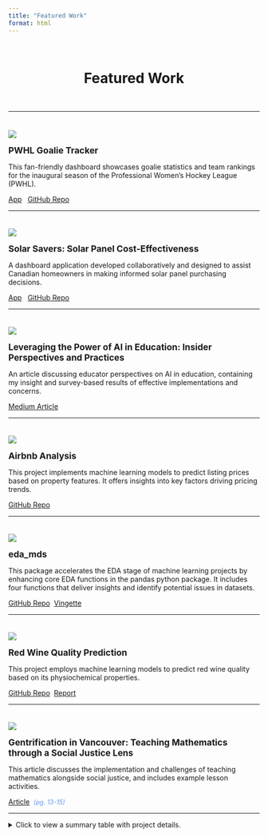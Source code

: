 ```yaml
---
title: "Featured Work"
format: html
---
```

<br>

<div style="text-align: center;">
  <h1>Featured Work</h1>
</div>

<br>
<div style="text-align: center;">
  *** 
</div>
<div style="margin-bottom: 37px;"></div>
::: {.grid}
::: {.g-col-6}
![](img/pwhl_goalie_tracker_demo.gif)
:::

::: {.g-col-6}
<strong><span style="font-size: 1.25em;">PWHL Goalie Tracker</span></strong>

This fan-friendly dashboard showcases goalie statistics and team rankings for the inaugural season of the Professional Women's Hockey League (PWHL).&nbsp;

<a href="https://2wc8dv-nicole-bidwell.shinyapps.io/pwhl_goalie_tracker/" class="btn btn-custom-primary" target="_blank">App</a> &nbsp;
<a href="https://github.com/nicolebid/pwhl_goalie_tracker" class="btn btn-custom-primary" target="_blank">GitHub Repo</a>
:::

:::
***
<div style="margin-top: 35px;"></div> <!-- #2 PROJECT: SOLAR SAVERS -->

::: {.grid}

::: {.g-col-6}
![](img/solar_savers_demo.gif)
:::

::: {.g-col-6}
<strong><span style="font-size: 1.25em;">Solar Savers: Solar Panel Cost-Effectiveness</span></strong>

A dashboard application developed collaboratively and designed to assist Canadian homeowners in making informed solar panel purchasing decisions.&nbsp;

<a href="https://dsci-532-2024-9-solar-savers.onrender.com/" class="btn btn-custom-primary" target="_blank">App</a> &nbsp;
<a href="https://github.com/UBC-MDS/DSCI-532_2024_9_solar-savers" class="btn btn-custom-primary" target="_blank">GitHub Repo</a>
:::

:::
***
<div style="margin-top: 35px;"></div> <!-- #3 PROJECT: AI ED ARTICLE -->

::: {.grid}

::: {.g-col-6}
![](img/ai_ed.png)
:::

::: {.g-col-6}
<strong><span style="font-size: 1.25em;">Leveraging the Power of AI in Education: Insider Perspectives and Practices</span></strong>

An article discussing educator perspectives on AI in education, containing my insight and survey-based results of effective implementations and concerns.&nbsp;

<a href="https://medium.com/@nrbidwell/leveraging-the-power-of-ai-in-education-insider-perspectives-and-practices-0679cb21d467" class="btn btn-custom-primary" target="_blank">Medium Article</a>
:::

:::
***
<div style="margin-top: 35px;"></div> <!-- #4 PROJECT: AIRBNB ANALYSIS -->

::: {.grid}

::: {.g-col-6}
![](img/Airbnb_analysis.png)
:::

::: {.g-col-6}
<strong><span style="font-size: 1.25em;">Airbnb Analysis</span></strong>

This project implements machine learning models to predict listing prices based on property features. It offers insights into key factors driving pricing trends. &nbsp;

<a href="https://github.com/MoNorouzi23/Airbnb_analysis" class="btn btn-custom-primary" target="_blank">GitHub Repo</a>
:::

:::
***
<div style="margin-top: 35px;"></div> <!-- #5 PROJECT: EDA MDS -->

::: {.grid}

::: {.g-col-6}
![](img/eda_mds.jpg)
:::

::: {.g-col-6}
<strong><span style="font-size: 1.25em;">eda_mds</span></strong>

This package accelerates the EDA stage of machine learning projects by enhancing core EDA functions in the pandas python package. It includes four functions that deliver insights and identify potential issues in datasets.&nbsp;

<a href="https://github.com/UBC-MDS/eda_mds" class="btn btn-custom-primary" target="_blank">GitHub Repo</a>&nbsp;
<a href="https://eda-mds.readthedocs.io/en/latest/example.html" class="btn btn-custom-primary" target="_blank">Vingette</a>
:::

:::
***

<div style="margin-top: 35px;"></div> <!-- #6 PROJECT: WINE -->

::: {.grid}

::: {.g-col-6}
![](img/wine.png)
:::

::: {.g-col-6}
<strong><span style="font-size: 1.25em;">Red Wine Quality Prediction</span></strong>

This project employs machine learning models to predict red wine quality based on its physiochemical properties.&nbsp;

<a href="https://github.com/UBC-MDS/Red-Wine-Quality-Prediction" class="btn btn-custom-primary" target="_blank">GitHub Repo</a>&nbsp;
<a href="https://ubc-mds.github.io/Red-Wine-Quality-Prediction/red_wine_quality_prediction.html" class="btn btn-custom-primary" target="_blank">Report</a>
:::

:::
***

<div style="margin-top: 35px;"></div> <!-- #7 PROJECT: SOCIAL JUSTICE -->

::: {.grid}

::: {.g-col-6}
![](img/social_justice.png)
:::

::: {.g-col-6}
<strong><span style="font-size: 1.25em;">Gentrification in Vancouver: Teaching Mathematics through a Social Justice Lens</span></strong>

This article discusses the implementation and challenges of teaching mathematics alongside social justice, and includes example lesson activities. &nbsp;

<a href="https://drive.google.com/file/d/1cXs7TQIjLwxj3dPTwH3hieqJc2GrcnOI/view" class="btn btn-custom-primary" target="_blank">Article</a>&nbsp; <i><span style="font-size: 0.9em; color: #6897e7;">(pg. 13-15)</span></i>
:::

:::
***

<details>
  <summary>Click to view a summary table with project details.</summary>

  | Project       | Description                          | Focus Area         | Main Tools/Libraries      | Completion <br> (YYYY-MM)       | Link                        |
  |:-------------:|:----------------------------:|:----------------:|:----------------------------:|:------------:|:-------------------------------------:|
  | Airbnb Analysis   | A machine learning project predicting listing prices based on property features, offering insights into the key factors that drive Airbnb pricing trends.   | Machine Learning, Regression Analysis, EDA, Feature Engineering, Model Interpretability  | Python, NumPy, pandas, Altair, scikit-learn, SHAP, XGBoost, LightGBM, joblib          | 2024-09   |  [Repo](https://github.com/MoNorouzi23/Airbnb_analysis/tree/main)<br><br>[Report](https://github.com/MoNorouzi23/Airbnb_analysis/blob/main/Airbnb_analysis_report_copy.pdf) |
  | Leveraging the Power of AI in Education: Insider Perspectives and Practices   | An article discussing educator perspectives on AI in education, containing my insights paired with survey-based results of effective implementations and concerns.   | AI in Education  | N/A      | 2024-08   |  [Medium Article](https://medium.com/@nrbidwell/leveraging-the-power-of-ai-in-education-insider-perspectives-and-practices-0679cb21d467) |
  | PWHL Goalie Tracker     | A fan-friendly dashboard showcasing goalie statistics and team rankings for the inaugural season of the Professional Women’s Hockey League (PWHL).      | Data Visualization    | R, Shiny, ggplot2, dplyr     | 2024-07   | [Repo](https://github.com/nicolebid/pwhl_goalie_tracker)<br><br>[App](https://2wc8dv-nicole-bidwell.shinyapps.io/pwhl_goalie_tracker/)|
  | Solar Savers: Solar Panel Cost-Effectiveness  | A dashboard application designed to assist Canadian homeowners in making informed solar panel purchasing decisions.      | Data Visualization      | Python, Dash, pandas, GeoPandas, Altair       | 2024-04   | [Repo](https://github.com/UBC-MDS/DSCI-532_2024_9_solar-savers)<br><br>[App](https://dsci-532-2024-9-solar-savers.onrender.com/) |
  | eda_mds | A Python package that kick-starts the EDA stage of machine learning projects, enhancing pandas' EDA functions with four functions that deliver insights and identify potential problems in the dataset.  | Python Package Development, EDA  | Python, pandas, GitHub Actions | 2024-02   |  [Repo](https://github.com/UBC-MDS/eda_mds)<br><br>[Vingette](https://eda-mds.readthedocs.io/en/latest/example.html) |
  | Red Wine Quality Prediction  | This project aimed to create a classification model to predict red wine quality based on its physiochemical properties. The best model showed reasonable accuracy, highlighting areas for improvement in handling outliers.  | Machine Learning, Classification, Unit Testing  | GitHub Actions, Docker, Python, pandas, scikit-learn, matplotlib, pickle, seaborn, NumPy, Altair      | 2023-12   |  [Repo](https://github.com/UBC-MDS/Red-Wine-Quality-Prediction)<br><br>[Report](https://ubc-mds.github.io/Red-Wine-Quality-Prediction/red_wine_quality_prediction.html) |
  | Gentrification in Vancouver: Teaching Mathematics through a Social Justice Lens | An article discussing the implementation and challenges of teaching mathematics alongside social justice, including example lesson activities. | Mathematics Education & Social Justice | N/A | 2017-03 | [Article](https://drive.google.com/file/d/1cXs7TQIjLwxj3dPTwH3hieqJc2GrcnOI/view) <br> <i><span style="font-size: 0.9em; color: #6897e7;">(pg. 13-15)</span></i> | 
</details>

